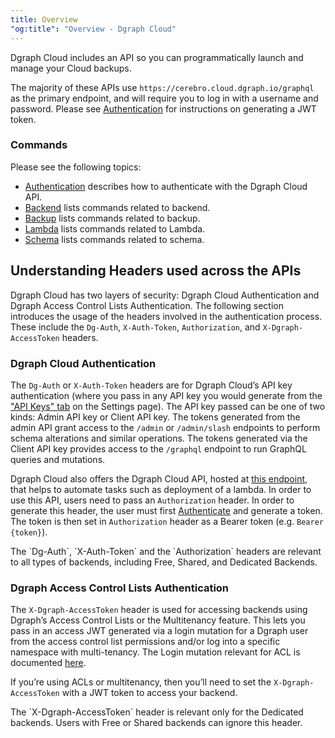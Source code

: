 ```yaml
---
title: Overview
"og:title": "Overview - Dgraph Cloud"
---
```



<DgraphWIP />

Dgraph Cloud includes an API so you can programmatically launch and manage your
Cloud backups.

The majority of these APIs use `https://cerebro.cloud.dgraph.io/graphql` as the
primary endpoint, and will require you to log in with a username and password.
Please see [Authentication](./authentication) for instructions on generating a
JWT token.

### Commands

Please see the following topics:

- [Authentication](./authentication) describes how to authenticate with the
  Dgraph Cloud API.
- [Backend](./backend) lists commands related to backend.
- [Backup](./backup) lists commands related to backup.
- [Lambda](./lambda) lists commands related to Lambda.
- [Schema](./schema) lists commands related to schema.

## Understanding Headers used across the APIs

Dgraph Cloud has two layers of security: Dgraph Cloud Authentication and Dgraph
Access Control Lists Authentication. The following section introduces the usage
of the headers involved in the authentication process. These include the
`Dg-Auth`, `X-Auth-Token`, `Authorization`, and `X-Dgraph-AccessToken` headers.

### Dgraph Cloud Authentication

The `Dg-Auth` or `X-Auth-Token` headers are for Dgraph Cloud’s API key
authentication (where you pass in any API key you would generate from the
["API Keys" tab](https://cloud.dgraph.io/_/settings?tab=api-keys) on the
Settings page). The API key passed can be one of two kinds: Admin API key or
Client API key. The tokens generated from the admin API grant access to the
`/admin` or `/admin/slash` endpoints to perform schema alterations and similar
operations. The tokens generated via the Client API key provides access to the
`/graphql` endpoint to run GraphQL queries and mutations.

Dgraph Cloud also offers the Dgraph Cloud API, hosted at
[this endpoint](https://cerebro.cloud.dgraph.io/graphql), that helps to automate
tasks such as deployment of a lambda. In order to use this API, users need to
pass an `Authorization` header. In order to generate this header, the user must
first [Authenticate](./authentication) and generate a token. The token is then
set in `Authorization` header as a Bearer token (e.g. `Bearer {token}`).

<Note>
  The `Dg-Auth`, `X-Auth-Token` and the `Authorization` headers are relevant to
  all types of backends, including Free, Shared, and Dedicated Backends.
</Note>

### Dgraph Access Control Lists Authentication

The `X-Dgraph-AccessToken` header is used for accessing backends using Dgraph’s
Access Control Lists or the Multitenancy feature. This lets you pass in an
access JWT generated via a login mutation for a Dgraph user from the access
control list permissions and/or log into a specific namespace with
multi-tenancy. The Login mutation relevant for ACL is documented
[here](/dgraph/enterprise/access-control-lists#logging-in).

If you’re using ACLs or multitenancy, then you’ll need to set the
`X-Dgraph-AccessToken` with a JWT token to access your backend.

<Note>
  The `X-Dgraph-AccessToken` header is relevant only for the Dedicated backends.
  Users with Free or Shared backends can ignore this header.
</Note>
